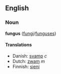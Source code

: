 ==English==

===Noun===
'''fungus''' ([[fungi]]/[[funguses]])

====Translations====
*Danish: [[svamp]] ''c''
*Dutch: [[zwam]] ''m''
*Finnish: [[sieni]]
